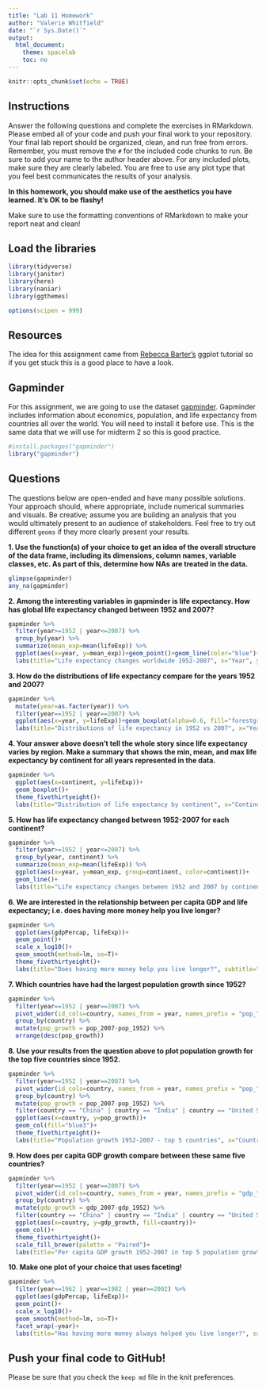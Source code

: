 ```yaml
---
title: "Lab 11 Homework"
author: "Valerie Whitfield"
date: "`r Sys.Date()`"
output:
  html_document:
    theme: spacelab
    toc: no
---
```


```r
knitr::opts_chunk$set(echo = TRUE)
```

## Instructions
Answer the following questions and complete the exercises in RMarkdown. Please embed all of your code and push your final work to your repository. Your final lab report should be organized, clean, and run free from errors. Remember, you must remove the `#` for the included code chunks to run. Be sure to add your name to the author header above. For any included plots, make sure they are clearly labeled. You are free to use any plot type that you feel best communicates the results of your analysis.  

**In this homework, you should make use of the aesthetics you have learned. It's OK to be flashy!**

Make sure to use the formatting conventions of RMarkdown to make your report neat and clean!  

## Load the libraries
```r
library(tidyverse)
library(janitor)
library(here)
library(naniar)
library(ggthemes)
``` 

```r
options(scipen = 999)
```

## Resources
The idea for this assignment came from [Rebecca Barter's](http://www.rebeccabarter.com/blog/2017-11-17-ggplot2_tutorial/) ggplot tutorial so if you get stuck this is a good place to have a look.  

## Gapminder
For this assignment, we are going to use the dataset [gapminder](https://cran.r-project.org/web/packages/gapminder/index.html). Gapminder includes information about economics, population, and life expectancy from countries all over the world. You will need to install it before use. This is the same data that we will use for midterm 2 so this is good practice.
```r
#install.packages("gapminder")
library("gapminder")
```

## Questions
The questions below are open-ended and have many possible solutions. Your approach should, where appropriate, include numerical summaries and visuals. Be creative; assume you are building an analysis that you would ultimately present to an audience of stakeholders. Feel free to try out different `geoms` if they more clearly present your results.  

**1. Use the function(s) of your choice to get an idea of the overall structure of the data frame, including its dimensions, column names, variable classes, etc. As part of this, determine how NAs are treated in the data.**  

```r
glimpse(gapminder)
any_na(gapminder)
```


**2. Among the interesting variables in gapminder is life expectancy. How has global life expectancy changed between 1952 and 2007?**

```r
gapminder %>% 
  filter(year>=1952 | year<=2007) %>% 
  group_by(year) %>% 
  summarize(mean_exp=mean(lifeExp)) %>% 
  ggplot(aes(x=year, y=mean_exp))+geom_point()+geom_line(color="blue")+
  labs(title="Life expectancy changes worldwide 1952-2007", x="Year", y="Life Expectancy")
```

**3. How do the distributions of life expectancy compare for the years 1952 and 2007?**

```r
gapminder %>% 
  mutate(year=as.factor(year)) %>% 
  filter(year==1952 | year==2007) %>% 
  ggplot(aes(x=year, y=lifeExp))+geom_boxplot(alpha=0.6, fill="forestgreen", color="brown4")+
  labs(title="Distributions of life expectancy in 1952 vs 2007", x="Year", y="Life Expectancy")
```

**4. Your answer above doesn't tell the whole story since life expectancy varies by region. Make a summary that shows the min, mean, and max life expectancy by continent for all years represented in the data.**

```r
gapminder %>% 
  ggplot(aes(x=continent, y=lifeExp))+
  geom_boxplot()+
  theme_fivethirtyeight()+
  labs(title="Distribution of life expectancy by continent", x="Continent", y="Life expectancy")
```

**5. How has life expectancy changed between 1952-2007 for each continent?**

```r
gapminder %>% 
  filter(year>=1952 | year<=2007) %>% 
  group_by(year, continent) %>% 
  summarize(mean_exp=mean(lifeExp)) %>% 
  ggplot(aes(x=year, y=mean_exp, group=continent, color=continent))+
  geom_line()+
  labs(title="Life expectancy changes between 1952 and 2007 by continent", x="Year", y="Life expectancy")
```

**6. We are interested in the relationship between per capita GDP and life expectancy; i.e. does having more money help you live longer?**

```r
gapminder %>% 
  ggplot(aes(gdpPercap, lifeExp))+
  geom_point()+
  scale_x_log10()+
  geom_smooth(method=lm, se=T)+
  theme_fivethirtyeight()+
  labs(title="Does having more money help you live longer?", subtitle="GDP per capita against life expectancy across all countries", x="GDP per capita", y="Life expectancy")
```

**7. Which countries have had the largest population growth since 1952?**

```r
gapminder %>% 
  filter(year==1952 | year==2007) %>% 
  pivot_wider(id_cols=country, names_from = year, names_prefix = "pop_", values_from = pop) %>%
  group_by(country) %>% 
  mutate(pop_growth = pop_2007-pop_1952) %>% 
  arrange(desc(pop_growth))
```

**8. Use your results from the question above to plot population growth for the top five countries since 1952.**

```r
gapminder %>% 
  filter(year==1952 | year==2007) %>% 
  pivot_wider(id_cols=country, names_from = year, names_prefix = "pop_", values_from = pop) %>%
  group_by(country) %>% 
  mutate(pop_growth = pop_2007-pop_1952) %>% 
  filter(country == "China" | country == "India" | country == "United States" | country == "Indonesia" | country == "Brazil") %>% 
  ggplot(aes(x=country, y=pop_growth))+
  geom_col(fill="blue3")+
  theme_fivethirtyeight()+
  labs(title="Population growth 1952-2007 - top 5 countries", x="Country", y="Population growth")
```

**9. How does per capita GDP growth compare between these same five countries?**

```r
gapminder %>% 
  filter(year==1952 | year==2007) %>% 
  pivot_wider(id_cols=country, names_from = year, names_prefix = "gdp_", values_from = gdpPercap) %>%
  group_by(country) %>% 
  mutate(gdp_growth = gdp_2007-gdp_1952) %>% 
  filter(country == "China" | country == "India" | country == "United States" | country == "Indonesia" | country == "Brazil") %>% 
  ggplot(aes(x=country, y=gdp_growth, fill=country))+
  geom_col()+
  theme_fivethirtyeight()+
  scale_fill_brewer(palette = "Paired")+
  labs(title="Per capita GDP growth 1952-2007 in top 5 population growth countries", x="Country", y="GDP growth")
```

**10. Make one plot of your choice that uses faceting!**

```r
gapminder %>% 
  filter(year==1962 | year==1982 | year==2002) %>% 
  ggplot(aes(gdpPercap, lifeExp))+
  geom_point()+
  scale_x_log10()+
  geom_smooth(method=lm, se=T)+
  facet_wrap(~year)+
  labs(title="Has having more money always helped you live longer?", subtitle="GDP per capita against life expectancy in 1962, 1982, and 2002")
```

## Push your final code to GitHub!
Please be sure that you check the `keep md` file in the knit preferences. 